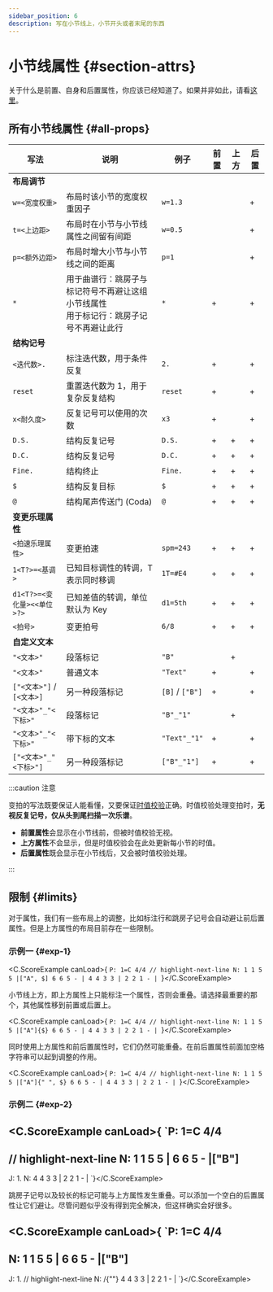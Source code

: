 ```yaml
---
sidebar_position: 6
description: 写在小节线上，小节开头或者末尾的东西
---
```


# 小节线属性 {#section-attrs}

关于什么是前置、自身和后置属性，你应该已经知道了。如果并非如此，请看[这里](/docs/reference/sections#separator-attrs)。

## 所有小节线属性 {#all-props}

|写法|说明|例子|前置|上方|后置|
|-|-|-|-|-|-|
|**布局调节**|
|`w=<宽度权重>`|布局时该小节的宽度权重因子|`w=1.3`| | |+|
|`t=<上边距>`|布局时在小节与小节线属性之间留有间距|`w=0.5`| | |+|
|`p=<额外边距>`|布局时增大小节与小节线之间的距离|`p=1`| | |+|
|`*`|用于曲谱行：跳房子与标记符号不再避让这组小节线属性<br/>用于标记行：跳房子记号不再避让此行|`*`|+| |+|
|**结构记号**|
|`<迭代数>.`|标注迭代数，用于条件反复|`2.`|+| |+|
|`reset`|重置迭代数为 1，用于复杂反复结构|`reset`|+| |+|
|`x<耐久度>`|反复记号可以使用的次数|`x3`|+| |+|
|`D.S.`|结构反复记号|`D.S.`|+|+|+|
|`D.C.`|结构反复记号|`D.C.`|+|+|+|
|`Fine.`|结构终止|`Fine.`|+|+|+|
|`$`|结构反复目标|`$`|+|+|+|
|`@`|结构尾声传送门 (Coda)|`@`|+|+|+|
|**变更乐理属性**|
|`<拍速乐理属性>`|变更拍速|`spm=243`|+|+|+|
|`1<T?>=<基调>`|已知目标调性的转调，T 表示同时移调|`1T=#E4`|+|+|+|
|`d1<T?>=<变化量><<单位>?>`|已知差值的转调，单位默认为 Key|`d1=5th`|+|+|+|
|`<拍号>`|变更拍号|`6/8`|+|+|+|
|**自定义文本**|
|`"<文本>"`|段落标记|`"B"`| |+| |
|`"<文本>"`|普通文本|`"Text"`|+| |+|
|`["<文本>"]` / `[<文本>]`|另一种段落标记|`[B]` / `["B"]`|+| |+|
|`"<文本>"_"<下标>"`|段落标记|`"B"_"1"`| |+| |
|`"<文本>"_"<下标>"`|带下标的文本|`"Text"_"1"`|+| |+|
|`["<文本>"_"<下标>"]`|另一种段落标记|`["B"_"1"]`|+| |+|

:::caution 注意

变拍的写法既要保证人能看懂，又要保证[时值校验](/docs/tutorial-basics/complicated-beats#time-validation)正确。时值校验处理变拍时，**无视反复记号，仅从头到尾扫描一次乐谱**。

- **前置属性**会显示在小节线前，但被时值校验无视。
- **上方属性**不会显示，但是时值校验会在此处更新每小节的时值。
- **后置属性**既会显示在小节线后，又会被时值校验处理。

:::

## 限制 {#limits}

对于属性，我们有一些布局上的调整，比如标注行和跳房子记号会自动避让前后置属性。但是上方属性的布局目前存在一些限制。

### 示例一 {#exp-1}

<C.ScoreExample canLoad>{
`P: 1=C 4/4
// highlight-next-line
N: 1 1 5 5 |["A", $] 6 6 5 - | 4 4 3 3 | 2 2 1 - |
`}</C.ScoreExample>

小节线上方，即上方属性上只能标注一个属性，否则会重叠。请选择最重要的那个，其他属性移到前置或后置上。

<C.ScoreExample canLoad>{
`P: 1=C 4/4
// highlight-next-line
N: 1 1 5 5 |["A"]{$} 6 6 5 - | 4 4 3 3 | 2 2 1 - |
`}</C.ScoreExample>

同时使用上方属性和前后置属性时，它们仍然可能重叠。在前后置属性前面加空格字符串可以起到调整的作用。

<C.ScoreExample canLoad>{
`P: 1=C 4/4
// highlight-next-line
N: 1 1 5 5 |["A"]{" ", $} 6 6 5 - | 4 4 3 3 | 2 2 1 - |
`}</C.ScoreExample>

### 示例二 {#exp-2}

<C.ScoreExample canLoad>{
`P: 1=C 4/4
---
// highlight-next-line
N: 1 1 5 5 | 6 6 5 - |["B"]
---
J: 1.
N: 4 4 3 3 | 2 2 1 - |
`}</C.ScoreExample>

跳房子记号以及较长的标记可能与上方属性发生重叠。可以添加一个空白的后置属性让它们避让。尽管问题似乎没有得到完全解决，但这样确实会好很多。

<C.ScoreExample canLoad>{
`P: 1=C 4/4
---
N: 1 1 5 5 | 6 6 5 - |["B"]
---
J: 1.
// highlight-next-line
N: /{""} 4 4 3 3 | 2 2 1 - |
`}</C.ScoreExample>
